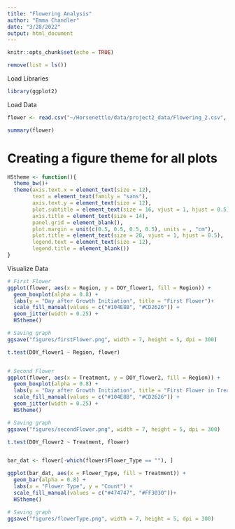 ```yaml
---
title: "Flowering Analysis"
author: "Emma Chandler"
date: "3/28/2022"
output: html_document
---
```


```r
knitr::opts_chunk$set(echo = TRUE)
```

```r
remove(list = ls())
```

Load Libraries
```r
library(ggplot2)
```

Load Data
```r
flower <- read.csv("~/Horsenettle/data/project2_data/Flowering_2.csv", header = TRUE)

summary(flower)

```

# Creating a figure theme for all plots
```r
HStheme <- function(){            
  theme_bw()+                          
  theme(axis.text.x = element_text(size = 12), 
        text = element_text(family = "sans"), 
        axis.text.y = element_text(size = 12),
        plot.subtitle = element_text(size = 16, vjust = 1, hjust = 0.5),
        axis.title = element_text(size = 14),
        panel.grid = element_blank(),
        plot.margin = unit(c(0.5, 0.5, 0.5, 0.5), units = , "cm"),
        plot.title = element_text(size = 20, vjust = 1, hjust = 0.5),
        legend.text = element_text(size = 12),
        legend.title = element_blank())
}
```

Visualize Data
```r
# First Flower
ggplot(flower, aes(x = Region, y = DOY_flower1, fill = Region)) +
  geom_boxplot(alpha = 0.8) +
  labs(y = "Day after Growth Initiation", title = "First Flower")+
  scale_fill_manual(values = c("#104E8B", "#CD2626")) +
  geom_jitter(width = 0.25) +
  HStheme()

# Saving graph
ggsave("figures/firstFlower.png", width = 7, height = 5, dpi = 300)

t.test(DOY_flower1 ~ Region, flower)


# Second Flower
ggplot(flower, aes(x = Treatment, y = DOY_flower2, fill = Region)) +
  geom_boxplot(alpha = 0.8) +
  labs(y = "Day after Growth Initiation", title = "First Flower in Treatment")+
  scale_fill_manual(values = c("#104E8B", "#CD2626")) +
  geom_jitter(width = 0.25) +
  HStheme()

# Saving graph
ggsave("figures/secondFlower.png", width = 7, height = 5, dpi = 300)

t.test(DOY_flower2 ~ Treatment, flower)


bar_dat <- flower[-which(flower$Flower_Type == ""), ]

ggplot(bar_dat, aes(x = Flower_Type, fill = Treatment)) +
  geom_bar(alpha = 0.8) +
  labs(x = "Flower Type", y = "Count") +
  scale_fill_manual(values = c("#474747", "#FF3030"))+
  HStheme()

# Saving graph
ggsave("figures/flowerType.png", width = 7, height = 5, dpi = 300)


```

